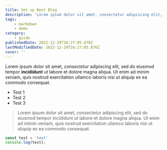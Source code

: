 ```yaml
---
title: Set up Next Blog
description: 'Lorem ipsum dolor sit amet, consectetur adipiscing elit, sed do eiusmod tempor incididunt ut labore et dolore magna aliqua. Ut enim ad minim veniam, quis nostrud exercitation ullamco laboris nisi ut aliquip ex ea commodo consequat.'
tags:
    - markdown
    - demo
category:
    - guide
publishedDate: 2022-12-29T16:27:05.876Z
lastModifiedDate: 2022-12-29T16:27:05.876Z
cover: ''
---
```


Lorem ipsum dolor sit amet, *consectetur* adipiscing elit, sed do eiusmod tempor **incididunt** ut labore et dolore magna aliqua. Ut enim ad minim veniam, quis nostrud exercitation ullamco laboris nisi ut aliquip ex ea commodo consequat.

- Test 1
- Test 2
- Test 3

> Lorem ipsum dolor sit amet, consectetur adipiscing elit, sed do eiusmod tempor incididunt ut labore et dolore magna aliqua. Ut enim ad minim veniam, quis nostrud exercitation ullamco laboris nisi ut aliquip ex ea commodo consequat.

```js
const test = 'test'
console.log(test);
```
